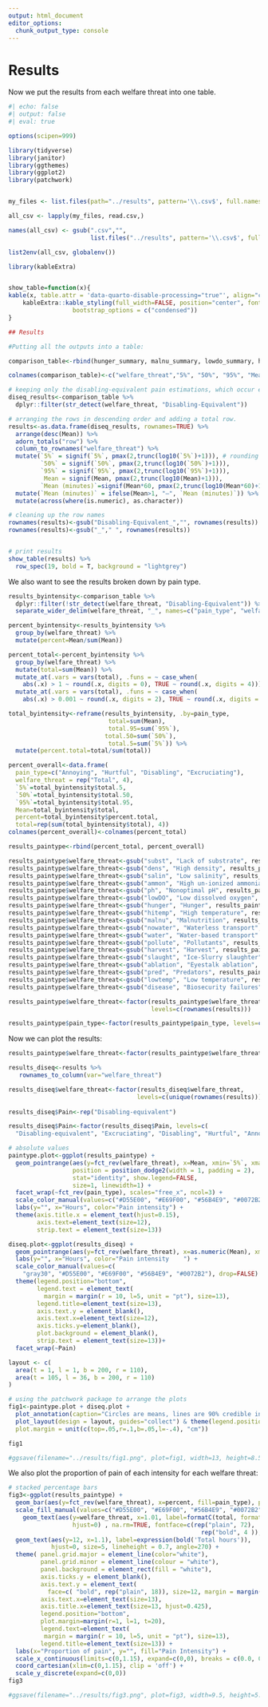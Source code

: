 ```yaml
---
output: html_document
editor_options: 
  chunk_output_type: console
---
```


# Results {.unnumbered}

Now we put the results from each welfare threat into one table.

```r
#| echo: false
#| output: false
#| eval: true

options(scipen=999)

library(tidyverse)
library(janitor)
library(ggthemes)
library(ggplot2)
library(patchwork)


my_files <- list.files(path="../results", pattern='\\.csv$', full.names=TRUE)

all_csv <- lapply(my_files, read.csv,)

names(all_csv) <- gsub(".csv","",
                       list.files("../results", pattern='\\.csv$', full.names = FALSE), fixed = TRUE)

list2env(all_csv, globalenv())

library(kableExtra)


show_table=function(x){
kable(x, table.attr = 'data-quarto-disable-processing="true"', align="c") %>%
    kableExtra::kable_styling(full_width=FALSE, position="center", font_size=12,
                  bootstrap_options = c("condensed")) 
}

```

```r

## Results

#Putting all the outputs into a table:

comparison_table<-rbind(hunger_summary, malnu_summary, lowdo_summary, hitemp_summary, lowtemp_summary, salin_summary, ph_summary, ammon_summary, pollute_summary, density_summary, subst_summary, pred_summary, ablation_summary, nowater_summary, water_summary, harvest_summary, slaught_summary, disease_summary)

colnames(comparison_table)<-c("welfare_threat","5%", "50%", "95%", "Mean")

# keeping only the disabling-equivalent pain estimations, which occur every 5th row
diseq_results<-comparison_table %>%
  dplyr::filter(str_detect(welfare_threat, "Disabling-Equivalent"))

# arranging the rows in descending order and adding a total row.
results<-as.data.frame(diseq_results, rownames=TRUE) %>%
  arrange(desc(Mean)) %>%
  adorn_totals("row") %>%
  column_to_rownames("welfare_threat") %>%
  mutate(`5%` = signif(`5%`, pmax(2,trunc(log10(`5%`)+1))), # rounding all results to 2 significant figure, except those with more than two significant digits before the decimal point (log10 counts the digits)
         `50%` = signif(`50%`, pmax(2,trunc(log10(`50%`)+1))),
         `95%` = signif(`95%`, pmax(2,trunc(log10(`95%`)+1))),
          Mean = signif(Mean, pmax(2,trunc(log10(Mean)+1))),
         `Mean (minutes)`=signif(Mean*60, pmax(2,trunc(log10(Mean*60)+1)))) %>% # displaying small results in minutes
  mutate(`Mean (minutes)` = ifelse(Mean>1, "—", `Mean (minutes)`)) %>% # removing display of large results in minutes
  mutate(across(where(is.numeric), as.character))

# cleaning up the row names
rownames(results)<-gsub("Disabling-Equivalent_","", rownames(results))
rownames(results)<-gsub("_"," ", rownames(results))


# print results
show_table(results) %>%
  row_spec(19, bold = T, background = "lightgrey")

```


We also want to see the results broken down by pain type.

```r

results_byintensity<-comparison_table %>%
  dplyr::filter(!str_detect(welfare_threat, "Disabling-Equivalent")) %>%
  separate_wider_delim(welfare_threat, "_", names=c("pain_type", "welfare_threat"))

percent_byintensity<-results_byintensity %>%
  group_by(welfare_threat) %>%
  mutate(percent=Mean/sum(Mean))

percent_total<-percent_byintensity %>%
  group_by(welfare_threat) %>%
  mutate(total=sum(Mean)) %>%
  mutate_at(.vars = vars(total), .funs = ~ case_when(
    abs(.x) > 1 ~ round(.x, digits = 0), TRUE ~ round(.x, digits = 4))) %>%
  mutate_at(.vars = vars(total), .funs = ~ case_when(
    abs(.x) > 0.001 ~ round(.x, digits = 2), TRUE ~ round(.x, digits = 4)))

total_byintensity<-reframe(results_byintensity, .by=pain_type, 
                            total=sum(Mean), 
                            total.95=sum(`95%`),
                           total.50=sum(`50%`),
                            total.5=sum(`5%`)) %>%
  mutate(percent.total=total/sum(total))

percent_overall<-data.frame(
  pain_type=c("Annoying", "Hurtful", "Disabling", "Excruciating"),
  welfare_threat = rep("Total", 4), 
  `5%`=total_byintensity$total.5,
  `50%`=total_byintensity$total.50,
  `95%`=total_byintensity$total.95,
  Mean=total_byintensity$total,
  percent=total_byintensity$percent.total,
  total=rep(sum(total_byintensity$total), 4))
colnames(percent_overall)<-colnames(percent_total)

results_paintype<-rbind(percent_total, percent_overall)

results_paintype$welfare_threat<-gsub("subst", "Lack of substrate", results_paintype$welfare_threat)
results_paintype$welfare_threat<-gsub("dens", "High density", results_paintype$welfare_threat)
results_paintype$welfare_threat<-gsub("salin", "Low salinity", results_paintype$welfare_threat)
results_paintype$welfare_threat<-gsub("ammon", "High un-ionized ammonia", results_paintype$welfare_threat)
results_paintype$welfare_threat<-gsub("ph", "Nonoptimal pH", results_paintype$welfare_threat)
results_paintype$welfare_threat<-gsub("lowDO", "Low dissolved oxygen", results_paintype$welfare_threat)
results_paintype$welfare_threat<-gsub("hunger", "Hunger", results_paintype$welfare_threat)
results_paintype$welfare_threat<-gsub("hitemp", "High temperature", results_paintype$welfare_threat)
results_paintype$welfare_threat<-gsub("malnu", "Malnutrition", results_paintype$welfare_threat)
results_paintype$welfare_threat<-gsub("nowater", "Waterless transport", results_paintype$welfare_threat)
results_paintype$welfare_threat<-gsub("water", "Water-based transport" , results_paintype$welfare_threat)
results_paintype$welfare_threat<-gsub("pollute", "Pollutants", results_paintype$welfare_threat)
results_paintype$welfare_threat<-gsub("harvest", "Harvest", results_paintype$welfare_threat)
results_paintype$welfare_threat<-gsub("slaught", "Ice-Slurry slaughter", results_paintype$welfare_threat)
results_paintype$welfare_threat<-gsub("ablation", "Eyestalk ablation", results_paintype$welfare_threat)
results_paintype$welfare_threat<-gsub("pred", "Predators", results_paintype$welfare_threat)
results_paintype$welfare_threat<-gsub("lowtemp", "Low temperature", results_paintype$welfare_threat)
results_paintype$welfare_threat<-gsub("disease", "Biosecurity failures", results_paintype$welfare_threat)

results_paintype$welfare_threat<-factor(results_paintype$welfare_threat,
                                        levels=c(rownames(results)))

results_paintype$pain_type<-factor(results_paintype$pain_type, levels=c("Excruciating", "Disabling", "Hurtful", "Annoying"))


```

Now we can plot the results:
```r

results_paintype$welfare_threat<-factor(results_paintype$welfare_threat, levels=c(unique(rownames(results))))

results_diseq<-results %>%
   rownames_to_column(var="welfare_threat")

results_diseq$welfare_threat<-factor(results_diseq$welfare_threat,
                                    levels=c(unique(rownames(results))))
 
results_diseq$Pain<-rep("Disabling-equivalent")

results_diseq$Pain<-factor(results_diseq$Pain, levels=c(
  "Disabling-equivalent", "Excruciating", "Disabling", "Hurtful", "Annoying"))

# absolute values
paintype.plot<-ggplot(results_paintype) +
  geom_pointrange(aes(y=fct_rev(welfare_threat), x=Mean, xmin=`5%`, xmax=`95%`, color=pain_type), 
                  position = position_dodge2(width = 1, padding = 2), 
                  stat="identity", show.legend=FALSE,
                  size=1, linewidth=1) +
  facet_wrap(~fct_rev(pain_type), scales="free_x", ncol=3) +
  scale_color_manual(values=c("#D55E00", "#E69F00", "#56B4E9", "#0072B2")) +
  labs(y="", x="Hours", color="Pain intensity") +
  theme(axis.title.x = element_text(hjust=0.15),
        axis.text=element_text(size=12),
        strip.text = element_text(size=13))

diseq.plot<-ggplot(results_diseq) +
  geom_pointrange(aes(y=fct_rev(welfare_threat), x=as.numeric(Mean), xmin=as.numeric(`5%`), xmax=as.numeric(`95%`), color=Pain), na.rm=TRUE, position = position_dodge2(width = 1, padding = 2), stat="identity", show.legend = TRUE, size=1, linewidth=1) +
  labs(y="", x="Hours", color="Pain intensity    ") +
  scale_color_manual(values=c(
    "gray30", "#D55E00", "#E69F00", "#56B4E9", "#0072B2"), drop=FALSE) +
  theme(legend.position="bottom",
        legend.text = element_text(
          margin = margin(r = 10, l=5, unit = "pt"), size=13),
        legend.title=element_text(size=13),
        axis.text.y = element_blank(),
        axis.text.x=element_text(size=12),
        axis.ticks.y=element_blank(),
        plot.background = element_blank(),
        strip.text = element_text(size=13))+
  facet_wrap(~Pain)

layout <- c(
  area(t = 1, l = 1, b = 200, r = 110),
  area(t = 105, l = 36, b = 200, r = 110)
)

# using the patchwork package to arrange the plots
fig1<-paintype.plot + diseq.plot +
  plot_annotation(caption="Circles are means, lines are 90% credible intervals. Totals are means and credible intervals summed.") +
  plot_layout(design = layout, guides="collect") & theme(legend.position = 'bottom', plot.caption = element_text(hjust = 0.7, size=12),
  plot.margin = unit(c(top=.05,r=.1,b=.05,l=-.4), "cm")) 

fig1

#ggsave(filename="../results/fig1.png", plot=fig1, width=13, height=8.5)
```

We also plot the proportion of pain of each intensity for each welfare threat:
```r

# stacked percentage bars
fig3<-ggplot(results_paintype) +
  geom_bar(aes(y=fct_rev(welfare_threat), x=percent, fill=pain_type), position ="stack", stat="identity") +
  scale_fill_manual(values=c("#D55E00", "#E69F00", "#56B4E9", "#0072B2")) +
    geom_text(aes(y=welfare_threat, x=1.01, label=formatC(total, format="fg"),
                  hjust=0) , na.rm=TRUE, fontface=c(rep("plain", 72),
                                                      rep("bold", 4 )), size=5) +
  geom_text(aes(y=12, x=1.1), label=expression(bold('Total hours')), 
            hjust=0, size=5, lineheight = 0.7, angle=270) +
  theme( panel.grid.major = element_line(color="white"),
         panel.grid.minor = element_line(colour = "white"),
         panel.background = element_rect(fill = "white"),
         axis.ticks.y = element_blank(),
         axis.text.y = element_text(
           face=c( "bold", rep("plain", 18)), size=12, margin = margin(r = 0)),
         axis.text.x=element_text(size=13),
         axis.title.x=element_text(size=13, hjust=0.425),
         legend.position="bottom", 
         plot.margin=margin(r=1, l=1, t=20),
         legend.text=element_text(
          margin = margin(r = 10, l=5, unit = "pt"), size=13),
         legend.title=element_text(size=13)) +
  labs(x="Proportion of pain", y="", fill="Pain Intensity") +
  scale_x_continuous(limits=c(0,1.15), expand=c(0,0), breaks = c(0.0, 0.25, 0.5, 0.75, 1)) +
  coord_cartesian(xlim=c(0,1.15), clip = 'off') +
  scale_y_discrete(expand=c(0,0))
fig3

#ggsave(filename="../results/fig3.png", plot=fig3, width=9.5, height=5.5)
```


